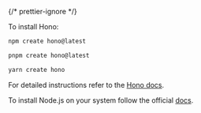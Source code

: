 
{/* prettier-ignore */}

To install Hono: 

<SelectableContent client:load syncKey="packageManager" frameworkSwitcher>
<div slot="npm" slotIdx="1">

```sh
npm create hono@latest
```

</div>
<div slot="pnpm" slotIdx="2">

```sh
pnpm create hono@latest
```

</div>
<div slot="yarn" slotIdx="3">

```sh
yarn create hono
```

</div>
</SelectableContent>

For detailed instructions refer to the [Hono docs](https://hono.dev/docs/#quick-start).

To install Node.js on your system follow the official [docs](https://nodejs.org/en/download/package-manager).







